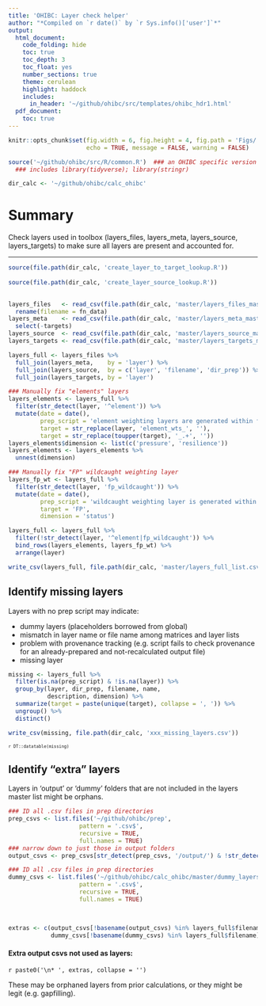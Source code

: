 ```yaml
---
title: 'OHIBC: Layer check helper'
author: "*Compiled on `r date()` by `r Sys.info()['user']`*"
output: 
  html_document:
    code_folding: hide
    toc: true
    toc_depth: 3
    toc_float: yes
    number_sections: true
    theme: cerulean
    highlight: haddock
    includes: 
      in_header: '~/github/ohibc/src/templates/ohibc_hdr1.html'
  pdf_document:
    toc: true
---
```


``` r

knitr::opts_chunk$set(fig.width = 6, fig.height = 4, fig.path = 'Figs/',
                      echo = TRUE, message = FALSE, warning = FALSE)

source('~/github/ohibc/src/R/common.R')  ### an OHIBC specific version of common.R;
  ### includes library(tidyverse); library(stringr)

dir_calc <- '~/github/ohibc/calc_ohibc'

```


# Summary

Check layers used in toolbox (layers_files, layers_meta, layers_source, layers_targets) to make sure all layers are present and accounted for.

-----

``` r


source(file.path(dir_calc, 'create_layer_to_target_lookup.R'))
       
source(file.path(dir_calc, 'create_layer_source_lookup.R'))
       
```

``` r

layers_files   <- read_csv(file.path(dir_calc, 'master/layers_files_master.csv')) %>%
  rename(filename = fn_data)
layers_meta    <- read_csv(file.path(dir_calc, 'master/layers_meta_master.csv')) %>%
  select(-targets)
layers_source  <- read_csv(file.path(dir_calc, 'master/layers_source_master.csv'))
layers_targets <- read_csv(file.path(dir_calc, 'master/layers_targets_master.csv'))

layers_full <- layers_files %>%
  full_join(layers_meta,    by = 'layer') %>%
  full_join(layers_source,  by = c('layer', 'filename', 'dir_prep')) %>%
  full_join(layers_targets, by = 'layer')

### Manually fix "elements" layers
layers_elements <- layers_full %>%
  filter(str_detect(layer, '^element')) %>%
  mutate(date = date(),
         prep_script = 'element weighting layers are generated within functions.R',
         target = str_replace(layer, 'element_wts_', ''),
         target = str_replace(toupper(target), '_.+', ''))
layers_elements$dimension <- list(c('pressure', 'resilience'))
layers_elements <- layers_elements %>%
  unnest(dimension)

### Manually fix "FP" wildcaught weighting layer
layers_fp_wt <- layers_full %>%
  filter(str_detect(layer, 'fp_wildcaught')) %>%
  mutate(date = date(),
         prep_script = 'wildcaught weighting layer is generated within functions.R',
         target = 'FP',
         dimension = 'status')

layers_full <- layers_full %>%
  filter(!str_detect(layer, '^element|fp_wildcaught')) %>%
  bind_rows(layers_elements, layers_fp_wt) %>%
  arrange(layer)

write_csv(layers_full, file.path(dir_calc, 'master/layers_full_list.csv'))

```

## Identify missing layers

Layers with no prep script may indicate:

* dummy layers (placeholders borrowed from global)
* mismatch in layer name or file name among matrices and layer lists
* problem with provenance tracking (e.g. script fails to check provenance for an already-prepared and not-recalculated output file)
* missing layer

``` r

missing <- layers_full %>%
  filter(is.na(prep_script) & !is.na(layer)) %>%
  group_by(layer, dir_prep, filename, name, 
           description, dimension) %>%
  summarize(target = paste(unique(target), collapse = ', ')) %>%
  ungroup() %>%
  distinct()

write_csv(missing, file.path(dir_calc, 'xxx_missing_layers.csv'))

```

<font size = 1>

`r DT::datatable(missing)`

</font>

## Identify "extra" layers

Layers in 'output' or 'dummy' folders that are not included in the layers master list might be orphans.

``` r

### ID all .csv files in prep directories
prep_csvs <- list.files('~/github/ohibc/prep', 
                    pattern = '.csv$',
                    recursive = TRUE, 
                    full.names = TRUE)
### narrow down to just those in output folders
output_csvs <- prep_csvs[str_detect(prep_csvs, '/output/') & !str_detect(prep_csvs, '/vHS/')]

### ID all .csv files in prep directories
dummy_csvs <- list.files('~/github/ohibc/calc_ohibc/master/dummy_layers', 
                    pattern = '.csv$',
                    recursive = TRUE, 
                    full.names = TRUE)


  
extras <- c(output_csvs[!basename(output_csvs) %in% layers_full$filename],
            dummy_csvs[!basename(dummy_csvs) %in% layers_full$filename])

```

#### Extra output csvs not used as layers:

`r paste0('\n* ', extras, collapse = '')`

These may be orphaned layers from prior calculations, or they might be legit (e.g. gapfilling).

